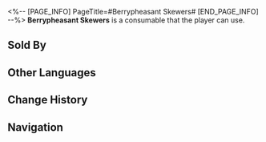 <%-- [PAGE_INFO]
PageTitle=#Berrypheasant Skewers#
[END_PAGE_INFO] --%>
{{Consumable Infobox
|id          = 408202
|image       = Item Berrypheasant Skewers.png{{subst:void|<!--$UPLOAD:<<SpriteOutput/ItemFigures/408202.png>-<Item Berrypheasant Skewers.png>-<Consumable Icons>>-->}}
|type        = undefined
|rarity      = 1
|effect      = Upon use, immediately heals one ally by 15% of the ally's Max HP plus 150 extra HP.
|description = Berrypheasants live in symbiosis with plants, with a lot of fruit hanging from their tails.<br />Berrypheasant Skewers are actually fruit skewers, and no Berrypheasants were harmed during the production process.
|effectType  = 
|effectType2 = 
|effectType3 = 
|recipe      = 
|source1     = [[Food Stall]]
|source2     = 
|source3     = 
}}
{{Description|''"So... is this a meat dish or a vegetarian dish?"''}}
'''Berrypheasant Skewers''' is a consumable that the player can use.

==Sold By==
{{Shop Availability}}

==Other Languages==
{{Other Languages
|en   = Berrypheasant Skewers
|zhs  = 琼实鸟串
|zht  = 瓊實鳥串
|ja   = 玉実鳥串
|ko   = 열매공작 꼬치
|es   = Brocheta de bayafaisán
|fr   = Brochettes de faisans à baies
|ru   = Шашлычок из ягодного фазана
|th   = Berrypheasant Skewer
|vi   = Thịt Chim Xiên Berry
|de   = Beerenfasanspieße
|id   = Berrypheasant Skewer
|pt   = Espetinho de Faisão Frutado
}}

==Change History==
{{Change History|1.0}}

==Navigation==
{{Consumable Navbox}}